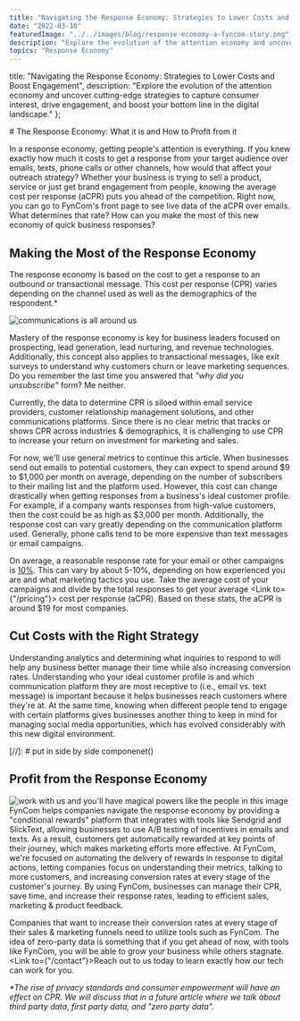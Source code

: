 ```yaml
---
title: "Navigating the Response Economy: Strategies to Lower Costs and Boost Engagement"
date: "2022-03-10"
featuredImage: "../../images/blog/response-economy-a-fyncom-story.png"
description: "Explore the evolution of the attention economy and uncover cutting-edge strategies to capture consumer interest, drive engagement, and boost your bottom line in the digital landscape."
topics: "Response Economy"
---
```



  title: "Navigating the Response Economy: Strategies to Lower Costs and Boost Engagement",
description: "Explore the evolution of the attention economy and uncover cutting-edge strategies to capture consumer interest, drive engagement, and boost your bottom line in the digital landscape."
};

<Wrapper seo={meta}>
  # The Response Economy: What it is and How to Profit from it

  In a response economy, getting people's attention is everything. If you knew exactly how much it costs to get a response from your target audience over emails, texts, phone calls or other channels, how would that affect your outreach strategy? Whether your business is trying to sell a product, service or just get brand engagement from people, knowing the average cost per response (aCPR) puts you ahead of the competition. Right now, you can go to FynCom's front page to see live data of the aCPR over emails. What determines that rate? How can you make the most of this new economy of quick business responses?

  ## **Making the Most of the Response Economy**

  The response economy is based on the cost to get a response to an outbound or transactional message. This cost per response (CPR) varies depending on the channel used as well as the demographics of the respondent.\*

  <img src={communications} alt="communications is all around us" />

  Mastery of the response economy is key for business leaders focused on prospecting, lead generation, lead nurturing, and revenue technologies. Additionally, this concept also applies to transactional messages, like exit surveys to understand why customers churn or leave marketing sequences. Do you remember the last time you answered that _"why did you unsubscribe"_ form? Me neither.

  Currently, the data to determine CPR is siloed within email service providers, customer relationship management solutions, and other communications platforms. Since there is no clear metric that tracks or shows CPR across industries & demographics, it is challenging to use CPR to increase your return on investment for marketing and sales.

  For now, we'll use general metrics to continue this article. When businesses send out emails to potential customers, they can expect to spend around $9 to $1,000 per month on average, depending on the number of subscribers to their mailing list and the platform used. However, this cost can change drastically when getting responses from a business's ideal customer profile. For example, if a company wants responses from high-value customers, then the cost could be as high as $3,000 per month. Additionally, the response cost can vary greatly depending on the communication platform used. Generally, phone calls tend to be more expensive than text messages or email campaigns.

  On average, a reasonable response rate for your email or other campaigns is [10%](https://www.campaignmonitor.com/resources/knowledge-base/what-is-a-good-or-average-email-response-rate-for-email-marketing/). This can vary by about 5-10%, depending on how experienced you are and what marketing tactics you use. Take the average cost of your campaigns and divide by the total responses to get your average <Link to={"/pricing"}> cost per response</Link> (aCPR). Based on these stats, the aCPR is around $19 for most companies.

  ## **Cut Costs with the Right Strategy**

  Understanding analytics and determining what inquiries to respond to will help any business better manage their time while also increasing conversion rates. Understanding who your ideal customer profile is and which communication platform they are most receptive to (i.e., email vs. text message) is important because it helps businesses reach customers where they're at. At the same time, knowing when different people tend to engage with certain platforms gives businesses another thing to keep in mind for managing social media opportunities, which has evolved considerably with this new digital environment.

  [//]: # put in side by side componenet()
  ## **Profit from the Response Economy**

  <div className="use-case-section">
    <div className="use-case-image">
      <img src={flyingPeople} alt="work with us and you'll have magical powers like the people in this image" />
    </div>
    <div className="use-case-description">
      FynCom helps companies navigate the response economy by providing a "conditional rewards" platform that integrates with tools like Sendgrid and SlickText, allowing businesses to use A/B testing of incentives in emails and texts. As a result, customers get automatically rewarded at key points of their journey, which makes marketing efforts more effective. At FynCom, we're focused on automating the delivery of rewards in response to digital actions, letting companies focus on understanding their metrics, talking to more customers, and increasing conversion rates at every stage of the customer's journey. By using FynCom, businesses can manage their CPR, save time, and increase their response rates, leading to efficient sales, marketing & product feedback.
    </div>
  </div>

  Companies that want to increase their conversion rates at every stage of their sales & marketing funnels need to utilize tools such as FynCom. The idea of zero-party data is something that if you get ahead of now, with tools like FynCom, you will be able to grow your business while others stagnate. <Link to={"/contact"}>Reach out to us today</Link> to learn exactly how our tech can work for you.

  _\*The rise of privacy standards and consumer empowerment will have an effect on CPR. We will discuss that in a future article where we talk about third party data, first party data, and "zero party data"._
</Wrapper>
